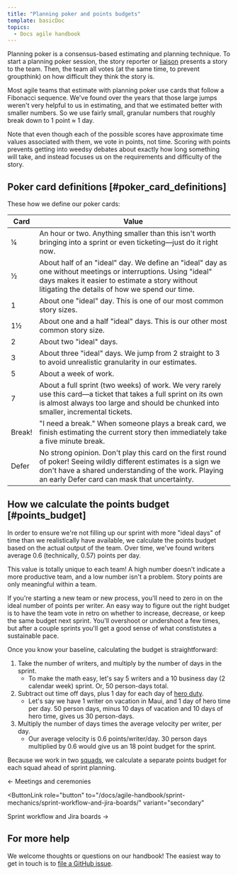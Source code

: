 ```yaml
---
title: "Planning poker and points budgets"
template: basicDoc
topics:
  - Docs agile handbook
---
```


Planning poker is a consensus-based estimating and planning technique. To start a planning poker session, the story reporter or [liaison](/docs/agile-handbook/sprint-mechanics/liaisonships/) presents a story to the team. Then, the team all votes (at the same time, to prevent groupthink) on how difficult they think the story is.

Most agile teams that estimate with planning poker use cards that follow a Fibonacci sequence. We've found over the years that those large jumps weren't very helpful to us in estimating, and that we estimated better with smaller numbers. So we use fairly small, granular numbers that roughly break down to 1 point ≈ 1 day.

Note that even though each of the possible scores have approximate time values associated with them, we vote in points, not time. Scoring with points prevents getting into weedsy debates about exactly how long something will take, and instead focuses us on the requirements and difficulty of the story.

## Poker card definitions [#poker_card_definitions]

These how we define our poker cards:

<table>
  <thead>
    <tr>
      <th>Card</th>
      <th>Value</th>
    </tr>
  </thead>
  <tbody>
    <tr>
      <td>¼</td>
      <td>An hour or two. Anything smaller than this isn't worth bringing into a sprint or even ticketing—just do it right now.</td>
    </tr>
    <tr>
      <td>½</td>
      <td>About half of an "ideal" day. We define an "ideal" day as one without meetings or interruptions. Using "ideal" days makes it easier to estimate a story without litigating the details of how we spend our time.</td>
    </tr>
    <tr>
      <td>1</td>
      <td>About one "ideal" day. This is one of our most common story sizes.</td>
    </tr>
    <tr>
      <td>1½</td>
      <td>About one and a half "ideal" days. This is our other most common story size.</td>
    </tr>
    <tr>
      <td>2</td>
      <td>About two "ideal" days.</td>
    </tr>
    <tr>
      <td>3</td>
      <td>About three "ideal" days. We jump from 2 straight to 3 to avoid unrealistic granularity in our estimates.</td>
    </tr>
    <tr>
      <td>5</td>
      <td>About a week of work.</td>
    </tr>
    <tr>
      <td>7</td>
      <td>About a full sprint (two weeks) of work. We very rarely use this card—a ticket that takes a full sprint on its own is almost always too large and should be chunked into smaller, incremental tickets.</td>
    </tr>
    <tr>
      <td>Break!</td>
      <td>"I need a break." When someone plays a break card, we finish estimating the current story then immediately take a five minute break.</td>
    </tr>
    <tr>
      <td>Defer</td>
      <td>No strong opinion. Don't play this card on the first round of poker! Seeing wildly different estimates is a sign we don't have a shared understanding of the work. Playing an early Defer card can mask that uncertainty.</td>
    </tr>
  </tbody>
</table>

## How we calculate the points budget [#points_budget]

In order to ensure we're not filling up our sprint with more "ideal days" of time than we realistically have available, we calculate the points budget based on the actual output of the team. Over time, we've found writers average 0.6 (technically, 0.57) points per day.

<Callout variant="tip">
  This value is totally unique to each team! A high number doesn't indicate a more productive team, and a low number isn't a problem. Story points are only meaningful within a team.
  
  If you're starting a new team or new process, you'll need to zero in on the ideal number of points per writer. An easy way to figure out the right budget is to have the team vote in retro on whether to increase, decrease, or keep the same budget next sprint. You'll overshoot or undershoot a few times, but after a couple sprints you'll get a good sense of what constistutes a sustainable pace.
</Callout>

Once you know your baseline, calculating the budget is straightforward:

1. Take the number of writers, and multiply by the number of days in the sprint. 
    - To make the math easy, let's say 5 writers and a 10 business day (2 calendar week) sprint. Or, 50 person-days total.
2. Subtract out time off days, plus 1 day for each day of [hero duty](/docs/agile-handbook/heroing/what-is-a-hero/).
    - Let's say we have 1 writer on vacation in Maui, and 1 day of hero time per day. 50 person days, minus 10 days of vacation and 10 days of hero time, gives us 30 person-days.
3. Multiply the number of days times the average velocity per writer, per day.
    - Our average velocity is 0.6 points/writer/day. 30 person days multiplied by 0.6 would give us an 18 point budget for the sprint.

Because we work in two [squads](/docs/agile-handbook/key-concepts/agile-sprints-profusion-of-terms/#teams-and-squads), we calculate a separate points budget for each squad ahead of sprint planning.

<ButtonGroup>
  <ButtonLink
  role="button"
  to="/docs/agile-handbook/sprint-mechanics/meetings-and-ceremonies/"
  variant="secondary"
  >
  ← Meetings and ceremonies
  </ButtonLink>

  <ButtonLink
  role="button"
  to="/docs/agile-handbook/sprint-mechanics/sprint-workflow-and-jira-boards/"
  variant="secondary"
  >
  Sprint workflow and Jira boards →
  </ButtonLink>
</ButtonGroup>

## For more help

We welcome thoughts or questions on our handbook! The easiest way to get in touch is to [file a GitHub issue](https://github.com/newrelic/docs-website/issues/new/choose).